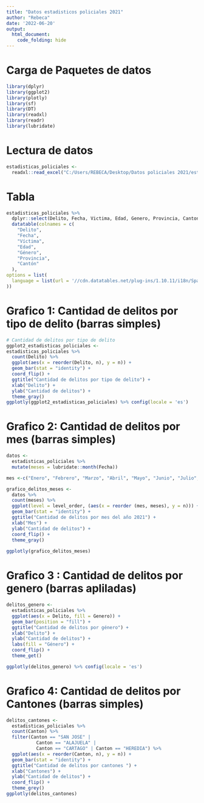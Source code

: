 ---
title: "Datos estadisticos policiales 2021"
author: "Rebeca"
date: '2022-06-20'
output: 
  html_document:
    code_folding: hide
---

# Carga de Paquetes de datos

```{r carga paquetes, message = FALSE}
library(dplyr)
library(ggplot2)
library(plotly)
library(sf)
library(DT)
library(readxl)
library(readr)
library(lubridate)
```

# Lectura de datos

```{r lectura de datos,  message = FALSE}
estadisticas_policiales <-
  readxl::read_excel("C:/Users/REBECA/Desktop/Datos policiales 2021/estadisticaspoliciales2021.xls")
```

# Tabla

```{r tabla,  message = FALSE }
estadisticas_policiales %>%
  dplyr::select(Delito, Fecha, Victima, Edad, Genero, Provincia, Canton) %>%
  datatable(colnames = c(
    "Delito",
    "Fecha",
    "Víctima",
    "Edad",
    "Género",
    "Provincia",
    "Cantón"
  ),
options = list(
  language = list(url = '//cdn.datatables.net/plug-ins/1.10.11/i18n/Spanish.json')
))
```
# Grafico 1: Cantidad de delitos por tipo de delito (barras simples)
```{r grafico 1, message = FALSE  }
# Cantidad de delitos por tipo de delito
ggplot2_estadisticas_policiales <-
estadisticas_policiales %>%
  count(Delito) %>%
  ggplot(aes(x = reorder(Delito, n), y = n)) +
  geom_bar(stat = "identity") +
  coord_flip() +
  ggtitle("Cantidad de delitos por tipo de delito") +
  xlab("Delito") +
  ylab("Cantidad de delitos") +
  theme_gray() 
ggplotly(ggplot2_estadisticas_policiales) %>% config(locale = 'es')
```

# Grafico 2: Cantidad de delitos por mes (barras simples)
```{r ,message = FALSE}
datos <-
  estadisticas_policiales %>%
  mutate(meses = lubridate::month(Fecha))

mes <-c("Enero", "Febrero", "Marzo", "Abril", "Mayo", "Junio", "Julio", "Agosto", "Setiembre", "Octubre", "Noviembre")
```

```{r ,message = FALSE}
grafico_delitos_meses <-
  datos %>%
  count(meses) %>%
  ggplot(level = level_order, (aes(x = reorder (mes, meses), y = n))) +
  geom_bar(stat = "identity") +
  ggtitle("Cantidad de delitos por mes del año 2021") +
  xlab("Mes") +
  ylab("Cantidad de delitos") +
  coord_flip() +
  theme_gray() 
  
ggplotly(grafico_delitos_meses)
```

# Grafico 3 : Cantidad de delitos por genero (barras apliladas)
```{r ,message = FALSE}
delitos_genero <-
  estadisticas_policiales %>%
  ggplot(aes(x = Delito, fill = Genero)) +
  geom_bar(position = "fill") +
  ggtitle("Cantidad de delitos por género") +
  xlab("Delito") +
  ylab("Cantidad de delitos") +
  labs(fill = "Género") +
  coord_flip() +
  theme_get()

ggplotly(delitos_genero) %>% config(locale = 'es')
```
# Grafico 4: Cantidad de delitos por Cantones (barras simples)

```{r }
delitos_cantones <-
  estadisticas_policiales %>%
  count(Canton) %>%
  filter(Canton == "SAN JOSE" |
           Canton == "ALAJUELA" |
           Canton == "CARTAGO" | Canton == "HEREDIA") %>%
  ggplot(aes(x = reorder(Canton, n), y = n)) +
  geom_bar(stat = "identity") +
  ggtitle("Cantidad de delitos por cantones ") +
  xlab("Cantones") +
  ylab("Cantidad de delitos") +
  coord_flip() +
  theme_grey()
ggplotly(delitos_cantones)
```









